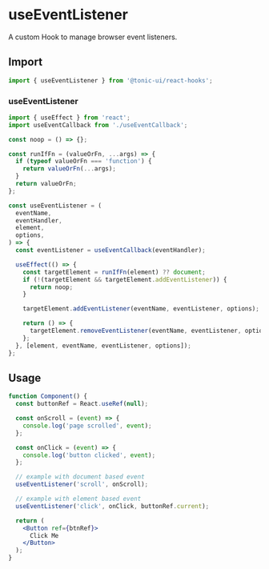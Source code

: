 # useEventListener

A custom Hook to manage browser event listeners.

## Import

```js
import { useEventListener } from '@tonic-ui/react-hooks';
```

### useEventListener

```js
import { useEffect } from 'react';
import useEventCallback from './useEventCallback';

const noop = () => {};

const runIfFn = (valueOrFn, ...args) => {
  if (typeof valueOrFn === 'function') {
    return valueOrFn(...args);
  }
  return valueOrFn;
};

const useEventListener = (
  eventName,
  eventHandler,
  element,
  options,
) => {
  const eventListener = useEventCallback(eventHandler);

  useEffect(() => {
    const targetElement = runIfFn(element) ?? document;
    if (!(targetElement && targetElement.addEventListener)) {
      return noop;
    }

    targetElement.addEventListener(eventName, eventListener, options);

    return () => {
      targetElement.removeEventListener(eventName, eventListener, options);
    };
  }, [element, eventName, eventListener, options]);
};
```

## Usage

```jsx
function Component() {
  const buttonRef = React.useRef(null);

  const onScroll = (event) => {
    console.log('page scrolled', event);
  };

  const onClick = (event) => {
    console.log('button clicked', event);
  };

  // example with document based event
  useEventListener('scroll', onScroll);

  // example with element based event
  useEventListener('click', onClick, buttonRef.current);

  return (
    <Button ref={btnRef}>
      Click Me
    </Button>
  );
}
```

